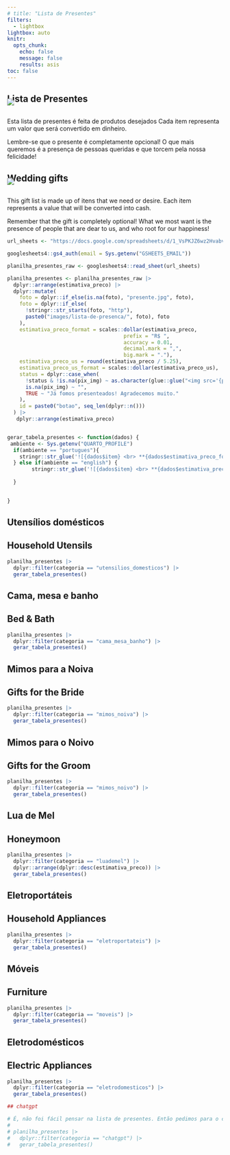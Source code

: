 ```yaml
---
# title: "Lista de Presentes"
filters:
  - lightbox
lightbox: auto
knitr:
  opts_chunk: 
    echo: false
    message: false
    results: asis
toc: false
---
```


::: {.content-visible when-profile="portugues"}
# Lista de Presentes

![](images/floral.jpg){fig-align="center" style="margin-top: -30px;"}

Esta lista de presentes é feita de produtos desejados Cada item representa um valor que será convertido em dinheiro.

Lembre-se que o presente é completamente opcional! O que mais queremos é a presença de pessoas queridas e que torcem pela nossa felicidade!
:::


::: {.content-visible when-profile="english"}
# Wedding gifts

![](images/floral.jpg){fig-align="center" style="margin-top: -30px;"}

This gift list is made up of itens that we need or desire. Each item represents a value that will be converted into cash.

Remember that the gift is completely optional! What we most want is the presence of people that are dear to us, and who root for our happiness!
:::




```r
url_sheets <- "https://docs.google.com/spreadsheets/d/1_VsPKJZ6wz2HvabvGI6V-oW-1923KE_FyfKsvy-T2yc/edit#gid=0"

googlesheets4::gs4_auth(email = Sys.getenv("GSHEETS_EMAIL"))

planilha_presentes_raw <- googlesheets4::read_sheet(url_sheets) 

planilha_presentes <- planilha_presentes_raw |> 
  dplyr::arrange(estimativa_preco) |> 
  dplyr::mutate(
    foto = dplyr::if_else(is.na(foto), "presente.jpg", foto),
    foto = dplyr::if_else(
      !stringr::str_starts(foto, "http"),
      paste0("images/lista-de-presenca/", foto), foto
    ),
    estimativa_preco_format = scales::dollar(estimativa_preco,
                                      prefix = "R$ ", 
                                      accuracy = 0.01,
                                      decimal.mark = ",", 
                                      big.mark = "."),
    estimativa_preco_us = round(estimativa_preco / 5.25),
    estimativa_preco_us_format = scales::dollar(estimativa_preco_us),
    status = dplyr::case_when(
      !status & !is.na(pix_img) ~ as.character(glue::glue("<img src='{pix_img}' class='img-fluid figure-img'/>")),
      is.na(pix_img) ~ "",
      TRUE ~ "Já fomos presenteados! Agradecemos muito."
    ),
    id = paste0("botao", seq_len(dplyr::n()))
  ) |> 
   dplyr::arrange(estimativa_preco)


gerar_tabela_presentes <- function(dados) {
 ambiente <- Sys.getenv("QUARTO_PROFILE")
  if(ambiente == "portugues"){
    stringr::str_glue('![{dados$item} <br> **{dados$estimativa_preco_format}**]({dados$foto}){{group="fotos" description="Caso você queira nos presentear com este item, envie um pix com o valor para<br/>{dados$status}<br/>Se quiser usar o código, copie o texto abaixo <br/><input type=\'text\' value=\'{dados$pix_code}\' id=\'{dados$id}\' class=\'copiar-pix\' onClick=\'this.select();\'></input>" }}\n\n')
  } else if(ambiente == "english") {
        stringr::str_glue('![{dados$item} <br> **{dados$estimativa_preco_us_format}**]({dados$foto}){{group="fotos" description="If you want to gift us this item, you can transfer **{dados$estimativa_preco_us_format}** with [Paypal](https://www.paypal.com/) to: **beatriz.milz@hotmail.com**" }}\n\n')
    
  }

  
}

```



::: {.content-visible when-profile="portugues"}

## Utensílios domésticos
:::

::: {.content-visible when-profile="english"}

##  Household Utensils
:::


::: {layout-ncol="2"}
```r
planilha_presentes |>
  dplyr::filter(categoria == "utensilios_domesticos") |>
  gerar_tabela_presentes()
```
:::



::: {.content-visible when-profile="portugues"}

## Cama, mesa e banho
:::

::: {.content-visible when-profile="english"}

##  Bed & Bath
:::

::: {layout-ncol="2"}
```r
planilha_presentes |>
  dplyr::filter(categoria == "cama_mesa_banho") |>
  gerar_tabela_presentes()
```
:::



::: {.content-visible when-profile="portugues"}

## Mimos para a Noiva
:::

::: {.content-visible when-profile="english"}

##  Gifts for the Bride
:::


::: {layout-ncol="2"}
```r
planilha_presentes |> 
  dplyr::filter(categoria == "mimos_noiva") |> 
  gerar_tabela_presentes()
```
:::


::: {.content-visible when-profile="portugues"}

## Mimos para o Noivo
:::

::: {.content-visible when-profile="english"}

##  Gifts for the Groom
:::


::: {layout-ncol="2"}
```r
planilha_presentes |> 
  dplyr::filter(categoria == "mimos_noivo") |> 
  gerar_tabela_presentes()
```
:::


::: {.content-visible when-profile="portugues"}

## Lua de Mel
:::

::: {.content-visible when-profile="english"}

##  Honeymoon
:::

::: {layout-ncol="2"}
```r
planilha_presentes |> 
  dplyr::filter(categoria == "luademel") |> 
  dplyr::arrange(dplyr::desc(estimativa_preco)) |> 
  gerar_tabela_presentes()
```
:::


::: {.content-visible when-profile="portugues"}

## Eletroportáteis
:::

::: {.content-visible when-profile="english"}

##  Household Appliances 
:::

::: {layout-ncol="2"}
```r
planilha_presentes |> 
  dplyr::filter(categoria == "eletroportateis") |> 
  gerar_tabela_presentes()
```
:::

::: {.content-visible when-profile="portugues"}

## Móveis
:::

::: {.content-visible when-profile="english"}

##  Furniture
:::


::: {layout-ncol="2"}
```r
planilha_presentes |> 
  dplyr::filter(categoria == "moveis") |> 
  gerar_tabela_presentes()
```
:::


::: {.content-visible when-profile="portugues"}

## Eletrodomésticos
:::

::: {.content-visible when-profile="english"}

##  Electric Appliances
:::


::: {layout-ncol="2"}
```r
planilha_presentes |> 
  dplyr::filter(categoria == "eletrodomesticos") |> 
  gerar_tabela_presentes()
```
:::


```r
## chatgpt

# É, não foi fácil pensar na lista de presentes. Então pedimos para o chatGPT ajudar! As imagens foram geradas pelo DALL-E.
# 
# planilha_presentes |> 
#   dplyr::filter(categoria == "chatgpt") |> 
#   gerar_tabela_presentes()
```

